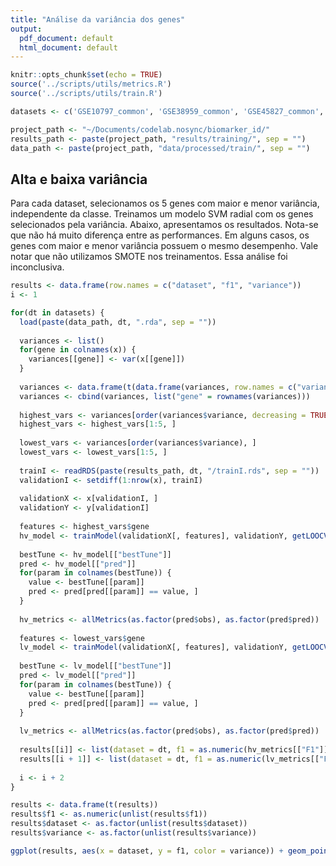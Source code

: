 ```yaml
---
title: "Análise da variância dos genes"
output:
  pdf_document: default
  html_document: default
---
```


```r
knitr::opts_chunk$set(echo = TRUE)
source('../scripts/utils/metrics.R')
source('../scripts/utils/train.R')

datasets <- c('GSE10797_common', 'GSE38959_common', 'GSE45827_common', 'GSE53752_common', 'GSE57297_common', 'GSE62944_common', 'GSE70947_common', 'GSE71053_common', 'GSE7904_common')

project_path <- "~/Documents/codelab.nosync/biomarker_id/"
results_path <- paste(project_path, "results/training/", sep = "")
data_path <- paste(project_path, "data/processed/train/", sep = "")
```

## Alta e baixa variância
Para cada dataset, selecionamos os 5 genes com maior e menor variância, independente da classe. Treinamos um modelo SVM radial com os genes selecionados pela variância. Abaixo, apresentamos os resultados. Nota-se que não há muito diferença entre as performances. Em alguns casos, os genes com maior e menor variância possuem o mesmo desempenho. Vale notar que não utilizamos SMOTE nos treinamentos. Essa análise foi inconclusiva.

```r
results <- data.frame(row.names = c("dataset", "f1", "variance"))
i <- 1

for(dt in datasets) {
  load(paste(data_path, dt, ".rda", sep = ""))
  
  variances <- list()
  for(gene in colnames(x)) {
    variances[[gene]] <- var(x[[gene]])
  }
  
  variances <- data.frame(t(data.frame(variances, row.names = c("variance"))))
  variances <- cbind(variances, list("gene" = rownames(variances)))
  
  highest_vars <- variances[order(variances$variance, decreasing = TRUE), ]
  highest_vars <- highest_vars[1:5, ]
  
  lowest_vars <- variances[order(variances$variance), ]
  lowest_vars <- lowest_vars[1:5, ]
  
  trainI <- readRDS(paste(results_path, dt, "/trainI.rds", sep = ""))
  validationI <- setdiff(1:nrow(x), trainI)
    
  validationX <- x[validationI, ]
  validationY <- y[validationI]
  
  features <- highest_vars$gene
  hv_model <- trainModel(validationX[, features], validationY, getLOOCV(), "svmRadial")
  
  bestTune <- hv_model[["bestTune"]]
  pred <- hv_model[["pred"]]
  for(param in colnames(bestTune)) {
    value <- bestTune[[param]]
    pred <- pred[pred[[param]] == value, ]
  }
  
  hv_metrics <- allMetrics(as.factor(pred$obs), as.factor(pred$pred))
  
  features <- lowest_vars$gene
  lv_model <- trainModel(validationX[, features], validationY, getLOOCV(), "svmRadial")
  
  bestTune <- lv_model[["bestTune"]]
  pred <- lv_model[["pred"]]
  for(param in colnames(bestTune)) {
    value <- bestTune[[param]]
    pred <- pred[pred[[param]] == value, ]
  }
  
  lv_metrics <- allMetrics(as.factor(pred$obs), as.factor(pred$pred))
  
  results[[i]] <- list(dataset = dt, f1 = as.numeric(hv_metrics[["F1"]]), variance = "Highest")
  results[[i + 1]] <- list(dataset = dt, f1 = as.numeric(lv_metrics[["F1"]]), variance = "Lowest")
  
  i <- i + 2
}

results <- data.frame(t(results))
results$f1 <- as.numeric(unlist(results$f1))
results$dataset <- as.factor(unlist(results$dataset))
results$variance <- as.factor(unlist(results$variance))

ggplot(results, aes(x = dataset, y = f1, color = variance)) + geom_point() + theme(axis.text.x = element_text(angle = 90))
```

